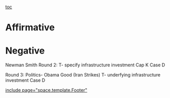 [[toc]]
=Affirmative= 

=Negative= 
Newman Smith
Round 2:
T- specify infrastructure investment
Cap K
Case D

Round 3:
Politics- Obama Good (Iran Strikes)
T- underfying infrastructure investment
Case D

[[include page="space.template.Footer"]]